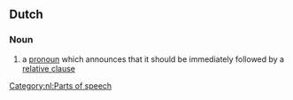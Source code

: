 ==Dutch==

===Noun===
{{nl-noun|head={{l|nl|bepaling}}{{l|nl|aankondigend}} {{l|nl|voornaamwoord}}|n|bepalingaankondigende voornaamwoorden|bepalingaankondigend voornaamwoordje}}

# {{grammar|lang=nl}} a [[pronoun]] which announces that it should be immediately followed by a [[relative clause]]

{{examples-right|examples=[[degene]] die<br>[[datgene]] wat<br>[[alles]] wat}}

[[Category:nl:Parts of speech]]